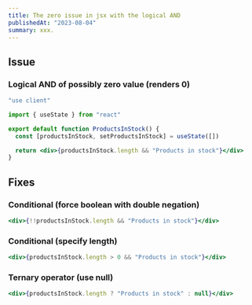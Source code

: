 ```yaml
---
title: The zero issue in jsx with the logical AND
publishedAt: "2023-08-04"
summary: xxx.
---
```


## Issue

### Logical AND of possibly zero value (renders 0)

```jsx
"use client"

import { useState } from "react"

export default function ProductsInStock() {
  const [productsInStock, setProductsInStock] = useState([])

  return <div>{productsInStock.length && "Products in stock"}</div>
}
```

## Fixes

### Conditional (force boolean with double negation)

```jsx
<div>{!!productsInStock.length && "Products in stock"}</div>
```

### Conditional (specify length)

```jsx
<div>{productsInStock.length > 0 && "Products in stock"}</div>
```

### Ternary operator (use null)

```jsx
<div>{productsInStock.length ? "Products in stock" : null}</div>
```

